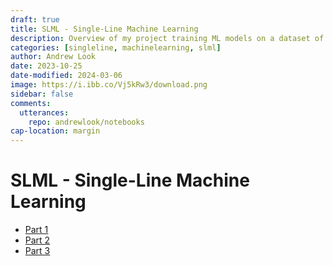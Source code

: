 ```yaml
---
draft: true
title: SLML - Single-Line Machine Learning
description: Overview of my project training ML models on a dataset of single-line drawings.
categories: [singleline, machinelearning, slml]
author: Andrew Look
date: 2023-10-25
date-modified: 2024-03-06
image: https://i.ibb.co/Vj5kRw3/download.png
sidebar: false
comments:
  utterances:
    repo: andrewlook/notebooks
cap-location: margin
---
```


# SLML - Single-Line Machine Learning

- [Part 1](./slml_part1.qmd)
- [Part 2](./slml_part2.qmd)
- [Part 3](./slml_part3.qmd)